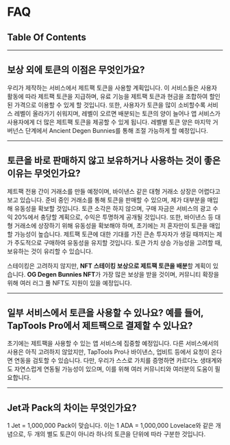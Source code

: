 # FAQ

## Table Of Contents

---

## **보상 외에 토큰의 이점은 무엇인가요?**

우리가 제작하는 서비스에서 제트팩 토큰을 사용할 계획입니다. 이 서비스들은 사용자 활동에 따라 제트팩 토큰을 지급하며, 유료 기능을 제트팩 토큰과 현금을 조합하여 할인된 가격으로 이용할 수 있게 할 것입니다. 또한, 사용자가 토큰을 많이 소비할수록 서비스 레벨이 올라가기 쉬워지며, 레벨이 오르면 배분되는 토큰의 양이 늘어나 앱 서비스가 사용자에게 더 많은 제트팩 토큰을 제공할 수 있게 됩니다. 레벨별 토큰 양은 마지막 거버넌스 단계에서 Ancient Degen Bunnies를 통해 조절 가능하게 할 예정입니다.

---

## **토큰을 바로 판매하지 않고 보유하거나 사용하는 것이 좋은 이유는 무엇인가요?**

제트팩 전용 간이 거래소를 만들 예정이며, 바이낸스 같은 대형 거래소 상장은 어렵다고 보고 있습니다. 준비 중인 거래소를 통해 토큰을 판매할 수 있으며, 제가 대부분을 매입해 유동성을 확보할 것입니다. 토큰 소각은 하지 않으며, 구매 자금은 서비스의 광고 수익 20%에서 충당할 계획으로, 수익은 투명하게 공개될 것입니다. 또한, 바이낸스 등 대형 거래소에 상장하기 위해 유동성을 확보해야 하며, 초기에는 저 혼자만이 토큰을 매입할 가능성이 높습니다. 제트팩 토큰에 대한 기대를 가진 큰손 투자자가 생길 때까지는 제가 주도적으로 구매하여 유동성을 유지할 것입니다. 토큰 가치 상승 가능성을 고려할 때, 보유하는 것이 유리할 수 있습니다.

스테이킹은 고려하지 않지만, **NFT 스테이킹 보상으로 제트팩 토큰을 배분**할 계획이 있습니다. **OG Degen Bunnies NFT**가 가장 많은 보상을 받을 것이며, 커뮤니티 확장을 위해 여러 러그 풀 NFT도 지원이 있을 예정입니다.

---

## **일부 서비스에서 토큰을 사용할 수 있나요? 예를 들어, TapTools Pro에서 제트팩으로 결제할 수 있나요?**

초기에는 제트팩을 사용할 수 있는 앱 서비스에 집중할 예정입니다. 다른 서비스에서의 사용은 아직 고려하지 않았지만, TapTools Pro나 바이낸스, 업비트 등에서 요청이 온다면 연동을 검토할 수 있습니다. 다만, 우리가 스스로 가치를 증명하면 카르다노 생태계와도 자연스럽게 연동될 가능성이 있으며, 이를 위해 여러 커뮤니티와 여러분의 도움이 필요합니다.

---

## **Jet과 Pack의 차이는 무엇인가요?**

1 Jet = 1,000,000 Pack이 맞습니다. 이는 1 ADA = 1,000,000 Lovelace와 같은 개념으로, 두 개의 별도 토큰이 아니라 하나의 토큰을 단위에 따라 구분한 것입니다.
